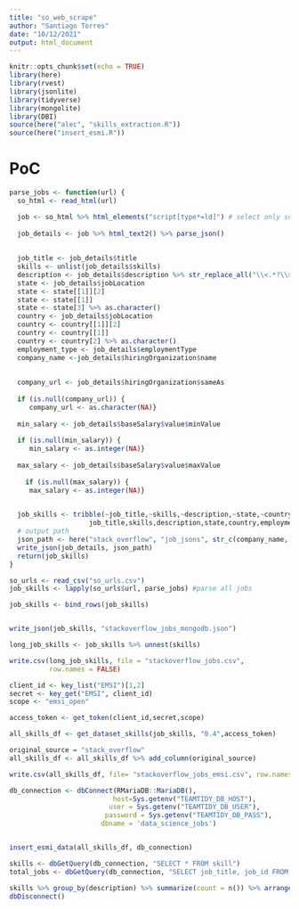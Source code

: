 ```yaml
---
title: "so_web_scrape"
author: "Santiago Torres"
date: "10/12/2021"
output: html_document
---
```


```r
knitr::opts_chunk$set(echo = TRUE)
library(here)
library(rvest)
library(jsonlite)
library(tidyverse)
library(mongolite)
library(DBI)
source(here("alec", "skills_extraction.R"))
source(here("insert_esmi.R"))
```

# PoC


```r
parse_jobs <- function(url) {
  so_html <- read_html(url)

  job <- so_html %>% html_elements("script[type*=ld]") # select only script that contains json job data
  
  job_details <- job %>% html_text2() %>% parse_json()
  
  
  job_title <- job_details$title
  skills <- unlist(job_details$skills)
  description <- job_details$description %>% str_replace_all("\\<.*?\\>", " ") %>% str_replace_all("&bull;", "") %>% trimws()
  state <- job_details$jobLocation 
  state <- state[[1]][2]
  state <- state[[1]]
  state <- state[3] %>% as.character()
  country <- job_details$jobLocation 
  country <- country[[1]][2]
  country <- country[[1]]
  country <- country[2] %>% as.character()
  employment_type <- job_details$employmentType
  company_name <-job_details$hiringOrganization$name
  
  
  company_url <- job_details$hiringOrganization$sameAs
  
  if (is.null(company_url)) {
     company_url <- as.character(NA)}
  
  min_salary <- job_details$baseSalary$value$minValue
  
  if (is.null(min_salary)) {
     min_salary <- as.integer(NA)}
  
  max_salary <- job_details$baseSalary$value$maxValue
  
    if (is.null(max_salary)) {
     max_salary <- as.integer(NA)}

  
  job_skills <- tribble(~job_title,~skills,~description,~state,~country,~employment_type,~company_name,~company_url,~min_salary,~max_salary,
                    job_title,skills,description,state,country,employment_type,company_name,company_url, min_salary, max_salary)
  # output path
  json_path <- here("stack_overflow", "job_jsons", str_c(company_name, job_title, ".json"))
  write_json(job_details, json_path)
  return(job_skills)
}


```

```r
so_urls <- read_csv("so_urls.csv")
job_skills <- lapply(so_urls$url, parse_jobs) #parse all jobs

job_skills <- bind_rows(job_skills)


write_json(job_skills, "stackoverflow_jobs_mongodb.json")

long_job_skills <- job_skills %>% unnest(skills)

write.csv(long_job_skills, file = "stackoverflow_jobs.csv",
          row.names = FALSE)
```


```r
client_id <- key_list("EMSI")[1,2]
secret <- key_get("EMSI", client_id)
scope <- "emsi_open"

access_token <- get_token(client_id,secret,scope)

all_skills_df <- get_dataset_skills(job_skills, "0.4",access_token)

original_source = "stack_overflow"
all_skills_df <- all_skills_df %>% add_column(original_source)

write.csv(all_skills_df, file= "stackoverflow_jobs_emsi.csv", row.names = FALSE)

```


```r
db_connection <- dbConnect(RMariaDB::MariaDB(),
                          host=Sys.getenv("TEAMTIDY_DB_HOST"),
                         user = Sys.getenv("TEAMTIDY_DB_USER"),
                        password = Sys.getenv("TEAMTIDY_DB_PASS"),
                       dbname = 'data_science_jobs')


insert_esmi_data(all_skills_df, db_connection)

skills <- dbGetQuery(db_connection, "SELECT * FROM skill")
total_jobs <- dbGetQuery(db_connection, "SELECT job_title, job_id FROM job")

skills %>% group_by(description) %>% summarize(count = n()) %>% arrange(desc(count))
dbDisconnect()

```